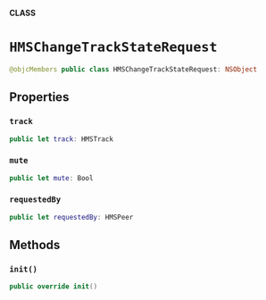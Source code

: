 **CLASS**

# `HMSChangeTrackStateRequest`

```swift
@objcMembers public class HMSChangeTrackStateRequest: NSObject
```

## Properties
### `track`

```swift
public let track: HMSTrack
```

### `mute`

```swift
public let mute: Bool
```

### `requestedBy`

```swift
public let requestedBy: HMSPeer
```

## Methods
### `init()`

```swift
public override init()
```
